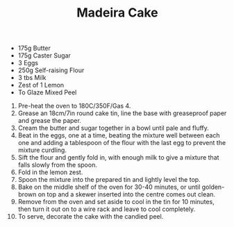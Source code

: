 ﻿---
title: Madeira Cake
slug: madeira
type: lunch
difficulty: easy
category: american
image: images/madeira.png
---

<RecipeLayout>

- 175g Butter
- 175g Caster Sugar
- 3 Eggs
- 250g Self-raising Flour
- 3 tbs Milk
- Zest of 1 Lemon
- To Glaze Mixed Peel

1. Pre-heat the oven to 180C/350F/Gas 4.
1. Grease an 18cm/7in round cake tin, line the base with greaseproof paper and grease the paper.
1. Cream the butter and sugar together in a bowl until pale and fluffy.
1. Beat in the eggs, one at a time, beating the mixture well between each one and adding a tablespoon of the flour with the last egg to prevent the mixture curdling.
1. Sift the flour and gently fold in, with enough milk to give a mixture that falls slowly from the spoon.
1. Fold in the lemon zest.
1. Spoon the mixture into the prepared tin and lightly level the top.
1. Bake on the middle shelf of the oven for 30-40 minutes, or until golden-brown on top and a skewer inserted into the centre comes out clean.
1. Remove from the oven and set aside to cool in the tin for 10 minutes, then turn it out on to a wire rack and leave to cool completely.
1. To serve, decorate the cake with the candied peel.

</RecipeLayout>

